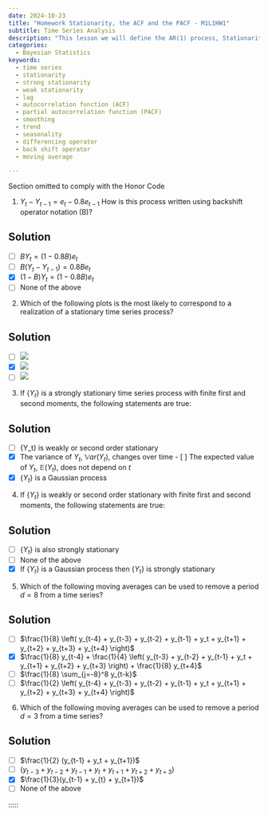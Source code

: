 ```yaml
---
date: 2024-10-23
title: "Homework Stationarity, the ACF and the PACF - M1L1HW1"
subtitle: Time Series Analysis
description: "This lesson we will define the AR(1) process, Stationarity, ACF, PACF, differencing, smoothing"
categories:
  - Bayesian Statistics
keywords: 
  - time series
  - stationarity
  - strong stationarity
  - weak stationarity
  - lag
  - autocorrelation function (ACF)
  - partial autocorrelation function (PACF)
  - smoothing
  - trend
  - seasonality
  - differencing operator
  - back shift operator
  - moving average

---
```




<!-- TODO

- [x] create the quiz
- [x] surround solutions in a ::: {.solution}
- [ ] convert quiz to Quizdown format
- [x] Ommit the solution via code in the default profile 
-->

::::: {.content-visible unless-profile="HC"}

::: {.callout-caution}
Section omitted to comply with the Honor Code
:::

:::::

::::: {.content-hidden unless-profile="HC"}

:::::
::: {#exr-1 }
1. $Y_t - Y_{t-1} = e_t - 0.8e_{t-1}$ How is this process written using backshift operator notation (B)?
:::


::: {.callout-tip .solution collapse="true"}
## Solution

- [ ] $B Y_t = (1-0.8B)e_t$
- [ ] $B(Y_{t} - Y_{t-1}) = 0.8Be_t$
- [X] $(1-B)Y_t = (1-0.8B)e_t$
- [ ] None of the above

:::


::: {#exr-2 }
2. Which of the following plots is the most likely to correspond to a realization of a stationary time series process? 
:::


::: {.callout-tip .solution collapse="true"}
## Solution


- [ ] ![](images/ts_plot_a.png)
- [X] ![](images/ts_plot_b.png)
- [ ] ![](images/ts_plot_c.png)

:::

::: {#exr-3 }

3. If $\{Y_t\}$ is a strongly stationary time series process with finite first and second moments, the following statements are true: 

:::

::: {.callout-tip .solution collapse="true"}
## Solution


- [ ] {Y_t} is weakly or second order stationary
- [X] The variance of $Y_t$, $\mathbb{V}ar(Y_t)$, changes over time
​- [ ] The expected value of $Y_t$, $\mathbb{E}(Y_t)$, does not depend on $t$
- [X] $\{Y_t\}$ is a Gaussian process

:::

:::: {#exr-4 }
4. If $\{Y_t\}$ is weakly or second order stationary with finite first and second moments, the following statements are true:
:::

::: {.callout-tip .solution collapse="true"}
## Solution

- [ ] $\{Y_t\}$ is also strongly stationary
- [ ] None of the above 
- [x] If $\{Y_t\}$ is a Gaussian process then $\{Y_t\}$ is strongly stationary

:::

::: {#exr-5 }
5. Which of the following moving averages can be used to remove a period $d=8$ from a time series?
:::

::: {.callout-tip .solution collapse="true"}
## Solution

- [ ] $\frac{1}{8} \left( y_{t-4} + y_{t-3} + y_{t-2} + y_{t-1}  + y_t + y_{t+1} + y_{t+2} + y_{t+3} + y_{t+4} \right)$
- [x] $\frac{1}{8} y_{t-4} + \frac{1}{4} \left( y_{t-3} + y_{t-2} + y_{t-1} + y_t + y_{t+1} + y_{t+2} + y_{t+3} \right) + \frac{1}{8} y_{t+4}$
- [ ] $\frac{1}{8} \sum_{j=-8}^8 y_{t-k}$
- [ ] $\frac{1}{2} \left( y_{t-4} + y_{t-3} + y_{t-2} + y_{t-1}  + y_t + y_{t+1} + y_{t+2} + y_{t+3} + y_{t+4} \right)$
:::


::: {#exr-6 }
6. Which of the following moving averages can be used to remove a period $d=3$ from a time series?

:::

::: {.callout-tip .solution collapse="true"}
## Solution

- [ ] $\frac{1}{2} (y_{t-1} + y_t + y_{t+1})$
- [ ] $(y_{t-3} + y_{t-2} + y_{t-1} + y_t + y_{t+1} + y_{t+2} + y_{t+3})$
- [x] $\frac{1}{3}(y_{t-1} + y_{t} + y_{t+1})$
- [ ] None of the above

:::


:::::